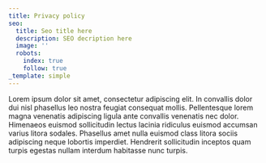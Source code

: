 ```yaml
---
title: Privacy policy
seo:
  title: Seo title here
  description: SEO decription here
  image: ''
  robots:
    index: true
    follow: true
_template: simple
---
```


Lorem ipsum dolor sit amet, consectetur adipiscing elit. In convallis dolor dui nisl phasellus leo nostra feugiat consequat mollis. Pellentesque lorem magna venenatis adipiscing ligula ante convallis venenatis nec dolor. Himenaeos euismod sollicitudin lectus lacinia ridiculus euismod accumsan varius litora sodales. Phasellus amet nulla euismod class litora sociis adipiscing neque lobortis imperdiet. Hendrerit sollicitudin inceptos quam turpis egestas nullam interdum habitasse nunc turpis.
